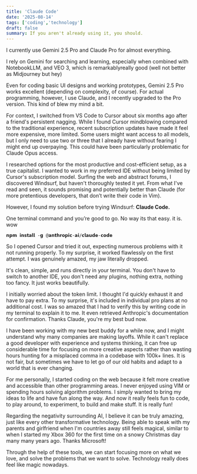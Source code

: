 ```yaml
---
title: 'Claude Code'
date: '2025-08-14'
tags: ['coding','technology']
draft: false
summary: If you aren't already using it, you should. 
--- 
```


I currently use Gemini 2.5 Pro and Claude Pro for almost everything.

I rely on Gemini for searching and learning, especially when combined with NotebookLLM, and VEO 3, which is remarkablyreally good (well not better as Midjourney but hey)

Even for coding basic UI designs and working prototypes, Gemini 2.5 Pro works excellent (depending on complexity, of course). For actual programming, however, I use Claude, and I recently upgraded to the Pro version. This kind of blew my mind a bit. 

For context, I switched from VS Code to Cursor about six months ago after a friend's persistent nagging. While I found Cursor mindblowing compared to the traditional experience, recent subscription updates have made it feel more expensive, more limited. Some users might want access to all models, but I only need to use two or three that I already have without fearing I might end up overpaying. This could have been particularly problematic for Claude Opus access.

I researched options for the most productive and cost-efficient setup, as a true capitalist. I wanted to work in my preferred IDE without being limited by Cursor's subscription model. Surfing the web and abstract forums, I discovered Windsurf, but haven't thoroughly tested it yet. From what I've read and seen, it sounds promising and potentially better than Claude (for more pretentious developers, that don’t write their code in Vim).

However, I found my solution before trying Windsurf: **Claude Code.**

One terminal command and you’re good to go. No way its that easy. it is. wow

```𝗻𝗽𝗺 𝗶𝗻𝘀𝘁𝗮𝗹𝗹 -𝗴 @𝗮𝗻𝘁𝗵𝗿𝗼𝗽𝗶𝗰-𝗮𝗶/𝗰𝗹𝗮𝘂𝗱𝗲-𝗰𝗼𝗱𝗲```

So I opened Cursor and tried it out, expecting numerous problems with it not running properly. To my surprise, it worked flawlessly on the first attempt. I was genuinely amazed, my jaw literally dropped. 

It's clean, simple, and runs directly in your terminal. You don't have to switch to another IDE, you don't need any plugins, nothing extra, nothing too fancy. It just works beautifully.

I initially worried about the token limit. I thought I'd quickly exhaust it and have to pay extra. To my surprise, it's included in individual pro plans at no additional cost. I was so amazed that I had to verify this by writing code in my terminal to explain it to me. It even retrieved Anthropic's documentation for confirmation. Thanks Claude, you're my best bud now.

I have been working with my new best buddy for a while now, and I might understand why many companies are making layoffs. While it can't replace a good developer with experience and systems thinking, it can free up considerable time for focusing on more creative aspects rather than wasting hours hunting for a misplaced comma in a codebase with 100k+ lines. It is not fair, but sometimes we have to let go of our old habits and adapt to a world that is ever changing. 

For me personally, I started coding on the web because it felt more creative and accessible than other programming areas. I never enjoyed using VIM or spending hours solving algorithm problems. I simply wanted to bring my ideas to life and have fun along the way. And now it really feels fun to code, to play around, to experiment, to build and make stuff. It is really fun!

Regarding the negativity surrounding AI, I believe it can be truly amazing, just like every other transformative technology. Being able to speak with my parents and girlfriend when I'm countries away still feels magical, similar to when I started my Xbox 360 for the first time on a snowy Christmas day many many years ago. Thanks Microsoft!

Through the help of these tools, we can start focusing more on what we love, and solve the problems that we want to solve. Technology really does feel like magic nowadays.
